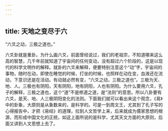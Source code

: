 ```yaml
---
---
---
```

title: 天地之变尽于六
---




“六爻之动，三极之道也。”

六爻卦就是重卦。为什么画六爻，前面曾经说过，我们的老祖宗，不知道哪来这么高的智慧，几千年前就知道了宇宙间的任何变动，没有超过六个阶段的，这是以现代的科学文明作的解释。就卦的六爻来解释，便要特别注意这个“动”字，宇宙间的事物，随时在动，即使在睡觉的时候，打坐的时候，也照样在动在变，血液还在流动，下意识还是在活动。有动就必然有变，“六爻之动，三极之道也”。三极为天、地、人。三极也有阴阳，天有阴阳，地有阴阳，人也有阴阳。为什么要用六爻，孔子的解释，三极之道也，这个“道”不是修道之道，是“法则”的意思。所以八卦要有六爻，是天、地、人三极阴阳变化的法则。下面我们就可以看出来这个观念，《易》中的卦象，大原则是从象数来的，是科学的。可是一到周文王，尤其到了孔子写的心得报告中，才把《易经》的道理，拉到人文哲学上来，后来就成为儒家思想的根源，而形成中国文化的正统，如这上面所说的是科学，尤其天文方面的大原则，后面又讲到人文思想上去了。